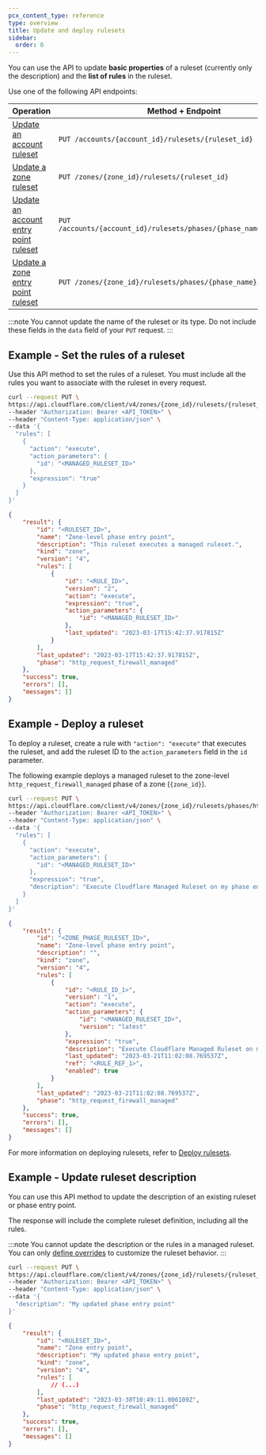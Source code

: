 ```yaml
---
pcx_content_type: reference
type: overview
title: Update and deploy rulesets
sidebar:
  order: 6
---
```


You can use the API to update **basic properties** of a ruleset (currently only the description) and the **list of rules** in the ruleset.

Use one of the following API endpoints:

| Operation                                            | Method + Endpoint                                                    |
| ---------------------------------------------------- | -------------------------------------------------------------------- |
| [Update an account ruleset][ur-account]              | `PUT /accounts/{account_id}/rulesets/{ruleset_id}`                   |
| [Update a zone ruleset][ur-zone]                     | `PUT /zones/{zone_id}/rulesets/{ruleset_id}`                         |
| [Update an account entry point ruleset][uep-account] | `PUT /accounts/{account_id}/rulesets/phases/{phase_name}/entrypoint` |
| [Update a zone entry point ruleset][uep-zone]        | `PUT /zones/{zone_id}/rulesets/phases/{phase_name}/entrypoint`       |

[ur-account]: /api/resources/rulesets/methods/update/
[ur-zone]: /api/resources/rulesets/methods/update/
[uep-account]: /api/resources/rulesets/subresources/phases/methods/update/
[uep-zone]: /api/resources/rulesets/subresources/phases/methods/update/

:::note
You cannot update the name of the ruleset or its type. Do not include these fields in the `data` field of your `PUT` request.
:::

## Example - Set the rules of a ruleset

Use this API method to set the rules of a ruleset. You must include all the rules you want to associate with the ruleset in every request.

```bash
curl --request PUT \
https://api.cloudflare.com/client/v4/zones/{zone_id}/rulesets/{ruleset_id} \
--header "Authorization: Bearer <API_TOKEN>" \
--header "Content-Type: application/json" \
--data '{
  "rules": [
    {
      "action": "execute",
      "action_parameters": {
        "id": "<MANAGED_RULESET_ID>"
      },
      "expression": "true"
    }
  ]
}'
```

```json output
{
	"result": {
		"id": "<RULESET_ID>",
		"name": "Zone-level phase entry point",
		"description": "This ruleset executes a managed ruleset.",
		"kind": "zone",
		"version": "4",
		"rules": [
			{
				"id": "<RULE_ID>",
				"version": "2",
				"action": "execute",
				"expression": "true",
				"action_parameters": {
					"id": "<MANAGED_RULESET_ID>"
				},
				"last_updated": "2023-03-17T15:42:37.917815Z"
			}
		],
		"last_updated": "2023-03-17T15:42:37.917815Z",
		"phase": "http_request_firewall_managed"
	},
	"success": true,
	"errors": [],
	"messages": []
}
```

## Example - Deploy a ruleset

To deploy a ruleset, create a rule with `"action": "execute"` that executes the ruleset, and add the ruleset ID to the `action_parameters` field in the `id` parameter.

The following example deploys a managed ruleset to the zone-level `http_request_firewall_managed` phase of a zone (`{zone_id}`).

```bash
curl --request PUT \
https://api.cloudflare.com/client/v4/zones/{zone_id}/rulesets/phases/http_request_firewall_managed/entrypoint \
--header "Authorization: Bearer <API_TOKEN>" \
--header "Content-Type: application/json" \
--data '{
  "rules": [
    {
      "action": "execute",
      "action_parameters": {
        "id": "<MANAGED_RULESET_ID>"
      },
      "expression": "true",
      "description": "Execute Cloudflare Managed Ruleset on my phase entry point"
    }
  ]
}'
```

```json output
{
	"result": {
		"id": "<ZONE_PHASE_RULESET_ID>",
		"name": "Zone-level phase entry point",
		"description": "",
		"kind": "zone",
		"version": "4",
		"rules": [
			{
				"id": "<RULE_ID_1>",
				"version": "1",
				"action": "execute",
				"action_parameters": {
					"id": "<MANAGED_RULESET_ID>",
					"version": "latest"
				},
				"expression": "true",
				"description": "Execute Cloudflare Managed Ruleset on my phase entry point",
				"last_updated": "2023-03-21T11:02:08.769537Z",
				"ref": "<RULE_REF_1>",
				"enabled": true
			}
		],
		"last_updated": "2023-03-21T11:02:08.769537Z",
		"phase": "http_request_firewall_managed"
	},
	"success": true,
	"errors": [],
	"messages": []
}
```

For more information on deploying rulesets, refer to [Deploy rulesets](/ruleset-engine/basic-operations/deploy-rulesets/).

## Example - Update ruleset description

You can use this API method to update the description of an existing ruleset or phase entry point.

The response will include the complete ruleset definition, including all the rules.

:::note
You cannot update the description or the rules in a managed ruleset. You can only [define overrides](/ruleset-engine/managed-rulesets/override-managed-ruleset/) to customize the ruleset behavior.
:::

```bash
curl --request PUT \
https://api.cloudflare.com/client/v4/zones/{zone_id}/rulesets/{ruleset_id} \
--header "Authorization: Bearer <API_TOKEN>" \
--header "Content-Type: application/json" \
--data '{
  "description": "My updated phase entry point"
}'
```

```json output
{
	"result": {
		"id": "<RULESET_ID>",
		"name": "Zone entry point",
		"description": "My updated phase entry point",
		"kind": "zone",
		"version": "4",
		"rules": [
			// (...)
		],
		"last_updated": "2023-03-30T10:49:11.006109Z",
		"phase": "http_request_firewall_managed"
	},
	"success": true,
	"errors": [],
	"messages": []
}
```

